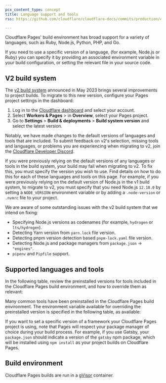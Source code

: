 ```yaml
---
pcx_content_type: concept
title: Language support and tools
rss: https://github.com/cloudflare/cloudflare-docs/commits/production/content/pages/_partials/_platform-language-support-and-tools.atom

---
```



Cloudflare Pages' build environment has broad support for a variety of languages, such as Ruby, Node.js, Python, PHP, and Go.

If you need to use a specific version of a language, (for example, Node.js or Ruby) you can specify it by providing an associated environment variable in your build configuration, or setting the relevant file in your source code.

## V2 build system

The [v2 build system](https://blog.cloudflare.com/moderizing-cloudflare-pages-builds-toolbox/) announced in May 2023 brings several improvements to project builds. To migrate to this new version, configure your Pages project settings in the dashboard:

1. Log in to the [Cloudflare dashboard](https://dash.cloudflare.com) and select your account.
2. Select **Workers & Pages** > in **Overview**, select your Pages project.
3. Go to **Settings** > **Build & deployments** > **Build system version** and select the latest version.

Notably, we have made changes to the default versions of languages and tools that are included. To submit feedback on v2's selection, missing tools and languages, or problems you are experiencing when migrating to v2, join the [Cloudflare Developer Discord](https://discord.com/invite/cloudflaredev).

If you were previously relying on the default versions of any languages or tools in the build system, your build may fail when migrating to v2. To fix this, you must specify the version you wish to use. Find details on how to do this for each of these languages and tools on this page. For example, if you were previously relying on the default version of Node.js in the v1 build system, to migrate to v2, you must specify that you need Node.js `12.18.0` by setting a `NODE_VERSION` environment variable or by adding a `.node-version` or `.nvmrc` file to your project.

We are aware of some outstanding issues with the v2 build system that we intend on fixing:

* Specifying Node.js versions as codenames (for example, `hydrogen` or `lts/hydrogen`).
* Detecting Yarn version from `yarn.lock` file version.
* Detecting pnpm version detection based `pnpm-lock.yaml` file version.
* Detecting Node.js and package managers from `package.json` -> `"engines"`.
* `pipenv` and `Pipfile` support.

## Supported languages and tools

In the following table, review the preinstalled versions for tools included in the Cloudflare Pages build environment, and how to override them as relevant:

<PagesBuildEnvironmentLanguages />

Many common tools have been preinstalled in the Cloudflare Pages build environment. The environment variable available for overriding the preinstalled version is specified in the following table, as available:

<PagesBuildEnvironmentTools />

If you want to set a specific version of a framework your Cloudflare Pages project is using, note that Pages will respect your package manager of choice during your build process. For example, if you use Gatsby, your `package.json` should indicate a version of the `gatsby` npm package, which will be installed using `npm install` as your project builds on Cloudflare Pages.

## Build environment

Cloudflare Pages builds are run in a [gVisor](https://gvisor.dev/docs/) container.

<PagesBuildEnvironment />
